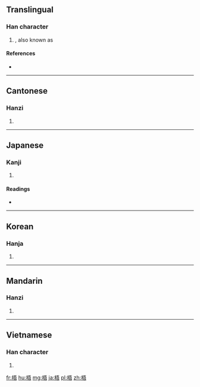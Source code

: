 ==Translingual==

===Han character===
{{Han char|rn=75|rad=木|as=07|sn=11|four=4196<sub>1</sub>|canj=木一一口 (DMMR)}}

# {{taxlink|Firmiana platanifolia|species|noshow=1}}, also known as {{taxlink|Sterculia platanifolia|species|noshow=1}}

====References====
* {{Han ref|kx=0530.110|dkj=14872|dj=0918.090|hdz=21211.020|uh=68A7|ud=26791|bh=B1EF|bd=45551}}


----

==Cantonese==

===Hanzi===
{{yue-hanzi|jyut=ng4|y=ng4}}

# {{defn|lang=yue|sort=木07}}

----

==Japanese==

===Kanji===
{{ja-kanji|grade=|rs=木07}}

# {{defn|lang=ja|sort=木07}}

====Readings====
* {{ja-readings|on=[[ご]] (go)|kun=[[あおぎり]] (aogiri)}}

----

==Korean==

===Hanja===
{{ko-hanja|hangeul=오|eumhun=|rv=o|mr=o|y=o}}

# {{defn|lang=ko|sort=木07}}

----

==Mandarin==

===Hanzi===
{{cmn-hanzi|pin=[[wú]] ([[wu2]]), [[wù]] ([[wu4]]), [[yǔ]] ([[yu3]])|wg=wu<sup>2</sup>, wu<sup>4</sup>, yü<sup>3</sup>}}

# {{defn|lang=cmn|sort=木07}}

----

==Vietnamese==

===Han character===
{{vi-hantu|[[ngô]]|rs=木07}}

# {{defn|lang=vi|sort=木07}}

[[fr:梧]]
[[hu:梧]]
[[mg:梧]]
[[ja:梧]]
[[pl:梧]]
[[zh:梧]]